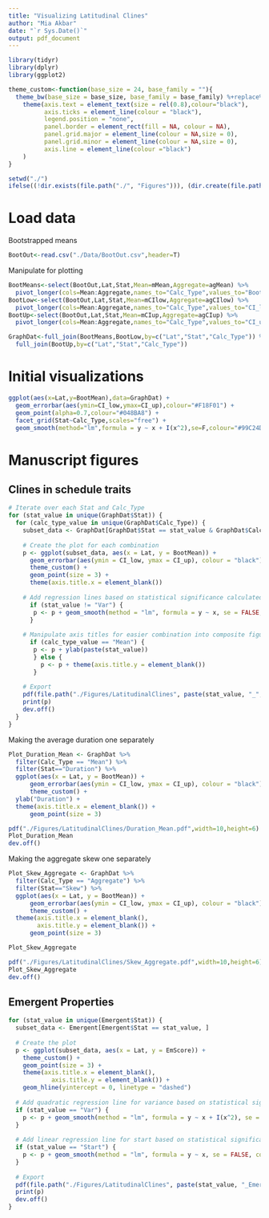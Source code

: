 ```yaml
---
title: "Visualizing Latitudinal Clines"
author: "Mia Akbar"
date: "`r Sys.Date()`"
output: pdf_document
---
```



```r
library(tidyr)
library(dplyr)
library(ggplot2)

theme_custom<-function(base_size = 24, base_family = ""){
  theme_bw(base_size = base_size, base_family = base_family) %+replace% 
    theme(axis.text = element_text(size = rel(0.8),colour="black"),
          axis.ticks = element_line(colour = "black"), 
          legend.position = "none",
          panel.border = element_rect(fill = NA, colour = NA), 
          panel.grid.major = element_line(colour = NA,size = 0), 
          panel.grid.minor = element_line(colour = NA,size = 0), 
          axis.line = element_line(colour ="black")
    )
}

setwd("./")
ifelse((!dir.exists(file.path("./", "Figures"))), (dir.create(file.path("./", "Figures"))), FALSE)
```

# Load data

Bootstrapped means

```r
BootOut<-read.csv("./Data/BootOut.csv",header=T)
```

Manipulate for plotting

```r
BootMeans<-select(BootOut,Lat,Stat,Mean=mMean,Aggregate=agMean) %>%
  pivot_longer(cols=Mean:Aggregate,names_to="Calc_Type",values_to="BootMean")
BootLow<-select(BootOut,Lat,Stat,Mean=mCIlow,Aggregate=agCIlow) %>%
  pivot_longer(cols=Mean:Aggregate,names_to="Calc_Type",values_to="CI_low")
BootUp<-select(BootOut,Lat,Stat,Mean=mCIup,Aggregate=agCIup) %>%
  pivot_longer(cols=Mean:Aggregate,names_to="Calc_Type",values_to="CI_up")

GraphDat<-full_join(BootMeans,BootLow,by=c("Lat","Stat","Calc_Type")) %>%
  full_join(BootUp,by=c("Lat","Stat","Calc_Type"))
```


# Initial visualizations

```r
ggplot(aes(x=Lat,y=BootMean),data=GraphDat) +
  geom_errorbar(aes(ymin=CI_low,ymax=CI_up),colour="#F18F01") + 
  geom_point(alpha=0.7,colour="#048BA8") + 
  facet_grid(Stat~Calc_Type,scales="free") + 
  geom_smooth(method="lm",formula = y ~ x + I(x^2),se=F,colour="#99C24D") 
```

# Manuscript figures

## Clines in schedule traits

```r
# Iterate over each Stat and Calc_Type
for (stat_value in unique(GraphDat$Stat)) {
  for (calc_type_value in unique(GraphDat$Calc_Type)) {
    subset_data <- GraphDat[GraphDat$Stat == stat_value & GraphDat$Calc_Type == calc_type_value, ]
    
    # Create the plot for each combination
    p <- ggplot(subset_data, aes(x = Lat, y = BootMean)) +
      geom_errorbar(aes(ymin = CI_low, ymax = CI_up), colour = "black") + 
      theme_custom() + 
      geom_point(size = 3) +
      theme(axis.title.x = element_blank())
    
    # Add regression lines based on statistical significance calculated in `Linear Models.rmd`
      if (stat_value != "Var") {
       p <- p + geom_smooth(method = "lm", formula = y ~ x, se = FALSE, colour = "red")
      } 
    
    # Manipulate axis titles for easier combination into composite figure in a word processor 
      if (calc_type_value == "Mean") {
       p <- p + ylab(paste(stat_value))
       } else { 
         p <- p + theme(axis.title.y = element_blank())
       } 
    
    # Export
    pdf(file.path("./Figures/LatitudinalClines", paste(stat_value, "_", calc_type_value, ".pdf", sep = "")), width = 10, height = 6)
    print(p)
    dev.off()
  }
}
```

Making the average duration one separately

```r
Plot_Duration_Mean <- GraphDat %>% 
  filter(Calc_Type == "Mean") %>% 
  filter(Stat=="Duration") %>% 
  ggplot(aes(x = Lat, y = BootMean)) +
      geom_errorbar(aes(ymin = CI_low, ymax = CI_up), colour = "black") + 
      theme_custom() + 
  ylab("Duration") +
  theme(axis.title.x = element_blank()) +
      geom_point(size = 3)

pdf("./Figures/LatitudinalClines/Duration_Mean.pdf",width=10,height=6)
Plot_Duration_Mean
dev.off()
```

Making the aggregate skew one separately 

```r
Plot_Skew_Aggregate <- GraphDat %>% 
  filter(Calc_Type == "Aggregate") %>% 
  filter(Stat=="Skew") %>% 
  ggplot(aes(x = Lat, y = BootMean)) +
      geom_errorbar(aes(ymin = CI_low, ymax = CI_up), colour = "black") + 
      theme_custom() + 
  theme(axis.title.x = element_blank(),
        axis.title.y = element_blank()) +
      geom_point(size = 3)

Plot_Skew_Aggregate

pdf("./Figures/LatitudinalClines/Skew_Aggregate.pdf",width=10,height=6)
Plot_Skew_Aggregate
dev.off()
```

## Emergent Properties

```r
for (stat_value in unique(Emergent$Stat)) {
  subset_data <- Emergent[Emergent$Stat == stat_value, ]
  
  # Create the plot
  p <- ggplot(subset_data, aes(x = Lat, y = EmScore)) +
    theme_custom() +
    geom_point(size = 3) +
    theme(axis.title.x = element_blank(),
            axis.title.y = element_blank()) +
    geom_hline(yintercept = 0, linetype = "dashed")
  
  # Add quadratic regression line for variance based on statistical significance calculated in `Linear Models.rmd`
  if (stat_value == "Var") {
    p <- p + geom_smooth(method = "lm", formula = y ~ x + I(x^2), se = FALSE, colour = "red")
  }
  
  # Add linear regression line for start based on statistical significance calculated in `Linear Models.rmd`
  if (stat_value == "Start") {
    p <- p + geom_smooth(method = "lm", formula = y ~ x, se = FALSE, colour = "red")
  }
  
  # Export 
  pdf(file.path("./Figures/LatitudinalClines", paste(stat_value, "_Emergent.pdf", sep = "")), width = 10, height = 6)
  print(p)
  dev.off()
}
```
